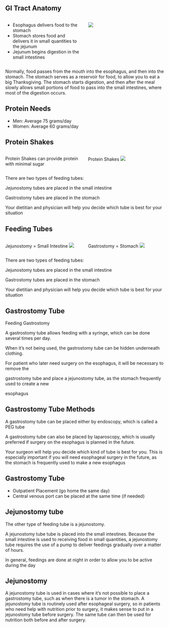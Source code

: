 ## GI Tract Anatomy

:::::: columns
::: {.column width="50%"}
-   Esophagus delivers food to the stomach
-   Stomach stores food and delivers it in small quantities to the jejunum
-   Jejunum begins digestion in the small intestines
:::

:::: {.column width="50%"}
::: {.content-visible unless-format="docx"}
![](https://deidt7p41jzcy.cloudfront.net/Eso_Anatomy_Labels.png)
:::
::::
::::::

::: {.content-hidden unless-format="docx"}
Normally, food passes from the mouth into the esophagus, and then into the stomach. The stomach serves as a reservoir for food, to allow you to eat a big Thanksgiving. The stomach starts digestion, and then after the meal slowly allows small portions of food to pass into the small intestines, where most of the digestion occurs.
:::

## Protein Needs

-   Men: Average 75 grams/day
-   Women: Average 60 grams/day

## Protein Shakes

::::::: columns
:::: {.column width="50%"}
::: {.content-visible unless-format="docx"}
Protein Shakes can provide protein with minimal sugar
:::
::::

:::: {.column width="50%"}
::: {.content-visible unless-format="docx"}
Protein Shakes ![](https://deidt7p41jzcy.cloudfront.net/protein_shakes.png)
:::
::::
:::::::

::: {.content-hidden unless-format="docx"}
There are two types of feeding tubes:

Jejunostomy tubes are placed in the small intestine

Gastrostomy tubes are placed in the stomach

Your dietitian and physician will help you decide which tube is best for your situation
:::

## Feeding Tubes

::::::: columns
:::: {.column width="50%"}
::: {.content-visible unless-format="docx"}
Jejunostomy = Small Intestine ![](https://deidt7p41jzcy.cloudfront.net/jtube_ai.png)
:::
::::

:::: {.column width="50%"}
::: {.content-visible unless-format="docx"}
Gastrostomy = Stomach ![](https://deidt7p41jzcy.cloudfront.net/gtube_ai.png)
:::
::::
:::::::

::: {.content-hidden unless-format="docx"}
There are two types of feeding tubes:

Jejunostomy tubes are placed in the small intestine

Gastrostomy tubes are placed in the stomach

Your dietitian and physician will help you decide which tube is best for your situation
:::

## Gastrostomy Tube

Feeding Gastrostomy

A gastrostomy tube allows feeding with a syringe, which can be done several times per day.

When it’s not being used, the gastrostomy tube can be hidden underneath clothing.

For patient who later need surgery on the esophagus, it will be necessary to remove the

gastrostomy tube and place a jejunostomy tube, as the stomach frequently used to create a new

esophagus

## Gastrostomy Tube Methods

A gastrostomy tube can be placed either by endoscopy, which is called a PEG tube

A gastrostomy tube can also be placed by laparoscopy, which is usually preferred if surgery on the esophagus is planned in the future.

Your surgeon will help you decide which kind of tube is best for you. This is especially important if you will need esophageal surgery in the future, as the stomach is frequently used to make a new esophagus

## Gastrostomy Tube

-   Outpatient Placement (go home the same day)
-   Central venous port can be placed at the same time (if needed)

## Jejunostomy tube

The other type of feeding tube is a jejunostomy.

A jejunostomy tube tube is placed into the small intestines. Because the small intestine is used to receiving food in small quantities, a jejunostomy tube requires the use of a pump to deliver feedings gradually over a matter of hours.

In general, feedings are done at night in order to allow you to be active during the day

## Jejunostomy

A jejunostomy tube is used in cases where it’s not possible to place a gastrostomy tube, such as when there is a tumor in the stomach. A jejunostomy tube is routinely used after esophageal surgery, so in patients who need help with nutrition prior to surgery, it makes sense to put in a jejunostomy tube before surgery. The same tube can then be used for nutrition both before and after surgery.
